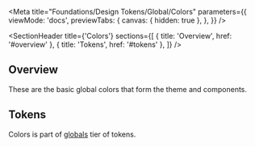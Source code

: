 
<Meta
  title="Foundations/Design Tokens/Global/Colors"
  parameters={{
    viewMode: 'docs',
    previewTabs: {
      canvas: { hidden: true },
    },
  }}
/>

<SectionHeader
  title={'Colors'}
  sections={[
    { title: 'Overview', href: '#overview' },
    { title: 'Tokens', href: '#tokens' },
  ]}
/>

## Overview

These are the basic global colors that form the theme and components.

## Tokens

Colors is part of [globals](../?path=/docs/design-tokens-about--overview#globals) tier of tokens.

<TokenColorsShowcase />
